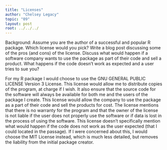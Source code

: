```yaml
---
title: "Licenses"
author: "Chelsey Legacy"
topic: "09"
layout: post
root: ../../../
---
```



Background:
Assume you are the author of a successful and popular R package. Which license would you pick? Write a blog post discussing some of the pros (and cons) of the license. Discuss what would happen if a software company wants to use the package as part of their code and sell a product. What happens if the code doesn't work as expected and a user tries to sue you?

For my R package I would choose to use the GNU GENERAL PUBLIC LICENSE Version 3 License. This license would allow me to distribute copies of the program, at charge if I wish. It also ensure that the source code for the software will always be available for both me and the users of the package I create.  This license would allow the company to use the package as a part of their code and sell the products for cost.  The license mentions that there is no warranty for the program and that the owner of the license is not liable if the user does not properly use the software or if data is lost in the process of using the software.  This license doesn't specifically mention what would happen if the code does not work as the user expected (that I could located in the passage). If I were concerned about this, I would choose the MIT License instead, which is much less detailed, but removes the liability from the initial package creator.
